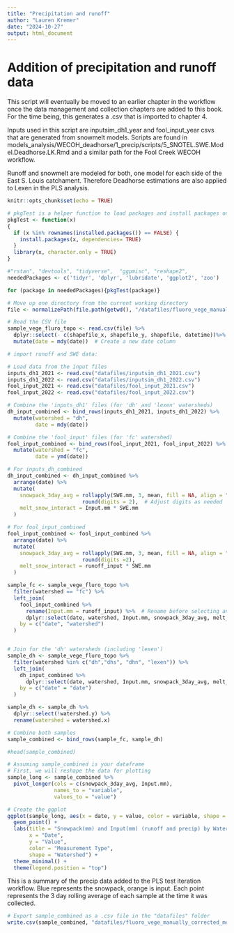 ```yaml
---
title: "Precipitation and runoff"
author: "Lauren Kremer"
date: "2024-10-27"
output: html_document
---
```


# Addition of precipitation and runoff data 
This script will eventually be moved to an earlier chapter in the workflow once the data management and collection chapters are added to this book. For the time being, this generates a .csv that is imported to chapter 4.

Inputs used in this script are inputsim_dh1_year and fool_input_year csvs that are generated from snowmelt models. Scripts are found in models_analysis/WECOH_deadhorse/1_precip/scripts/5_SNOTEL.SWE.Model.Deadhorse.LK.Rmd
and a similar path for the Fool Creek WECOH workflow. 

Runoff and snowmelt are modeled for both, one model for each side of the East S. Louis catchament. Therefore Deadhorse estimations are also applied to Lexen in the PLS analysis.
```r
knitr::opts_chunk$set(echo = TRUE)

# pkgTest is a helper function to load packages and install packages only when they are not installed yet.
pkgTest <- function(x)
{
  if (x %in% rownames(installed.packages()) == FALSE) {
    install.packages(x, dependencies= TRUE)
  }
  library(x, character.only = TRUE)
}

#"rstan", "devtools", "tidyverse",  "ggpmisc", "reshape2", 
neededPackages <- c('tidyr', 'dplyr', 'lubridate', 'ggplot2', 'zoo')

for (package in neededPackages){pkgTest(package)}
```

```r
# Move up one directory from the current working directory
file <- normalizePath(file.path(getwd(), "/datafiles/fluoro_vege_manually_corrected.csv"))

# Read the CSV file
sample_vege_fluro_topo <- read.csv(file) %>%
  dplyr::select(- c(shapefile_x, shapefile_y, shapefile, datetime))%>%
  mutate(date = mdy(date))  # Create a new date column


```

```r
# import runoff and SWE data:

# Load data from the input files
inputs_dh1_2021 <- read.csv("datafiles/inputsim_dh1_2021.csv")
inputs_dh1_2022 <- read.csv("datafiles/inputsim_dh1_2022.csv")
fool_input_2021 <- read.csv("datafiles/fool_input_2021.csv")
fool_input_2022 <- read.csv("datafiles/fool_input_2022.csv")

# Combine the 'inputs_dh1' files (for 'dh' and 'lexen' watersheds)
dh_input_combined <- bind_rows(inputs_dh1_2021, inputs_dh1_2022) %>%
  mutate(watershed = "dh",
         date = mdy(date))

# Combine the 'fool_input' files (for 'fc' watershed)
fool_input_combined <- bind_rows(fool_input_2021, fool_input_2022) %>%
  mutate(watershed = "fc",
         date = ymd(date))

```

```r
# For inputs_dh_combined
dh_input_combined <- dh_input_combined %>%
  arrange(date) %>%
  mutate(
    snowpack_3day_avg = rollapply(SWE.mm, 3, mean, fill = NA, align = "right") %>%
                        round(digits = 2),  # Adjust digits as needed
    melt_snow_interact = Input.mm * SWE.mm
  )

# For fool_input_combined
fool_input_combined <- fool_input_combined %>%
  arrange(date) %>%
  mutate(
    snowpack_3day_avg = rollapply(SWE.mm, 3, mean, fill = NA, align = "right")%>%
                        round(digits =2),
    melt_snow_interact = runoff_input * SWE.mm
  )
```

```r

sample_fc <- sample_vege_fluro_topo %>%
  filter(watershed == "fc") %>%
  left_join(
    fool_input_combined %>%
      rename(Input.mm = runoff_input) %>%  # Rename before selecting and joining
      dplyr::select(date, watershed, Input.mm, snowpack_3day_avg, melt_snow_interact),
    by = c("date", "watershed")
  )


# Join for the 'dh' watersheds (including 'lexen')
sample_dh <- sample_vege_fluro_topo %>%
  filter(watershed %in% c("dh","dhs", "dhn", "lexen")) %>%
  left_join(
    dh_input_combined %>% 
      dplyr::select(date, watershed, Input.mm, snowpack_3day_avg, melt_snow_interact),
    by = c("date" = "date")
  )

sample_dh <- sample_dh %>%
  dplyr::select(!watershed.y) %>%
  rename(watershed = watershed.x)
```

```r
# Combine both samples
sample_combined <- bind_rows(sample_fc, sample_dh)

#head(sample_combined)
```

```r
# Assuming sample_combined is your dataframe
# First, we will reshape the data for plotting
sample_long <- sample_combined %>%
  pivot_longer(cols = c(snowpack_3day_avg, Input.mm), 
               names_to = "variable", 
               values_to = "value")

# Create the ggplot
ggplot(sample_long, aes(x = date, y = value, color = variable, shape = watershed)) +
  geom_point() +
  labs(title = "Snowpack(mm) and Input(mm) (runoff and precip) by Watershed",
       x = "Date",
       y = "Value",
       color = "Measurement Type",
       shape = "Watershed") +
  theme_minimal() +
  theme(legend.position = "top")
```

This is a summary of the precip data added to the PLS test iteration workflow. Blue represents the snowpack, orange is input. Each point represents the 3 day rolling average of each sample at the time it was collected. 
```r
# Export sample_combined as a .csv file in the "datafiles" folder
write.csv(sample_combined, "datafiles/fluoro_vege_manually_corrected_melt.csv", row.names = FALSE)

```

